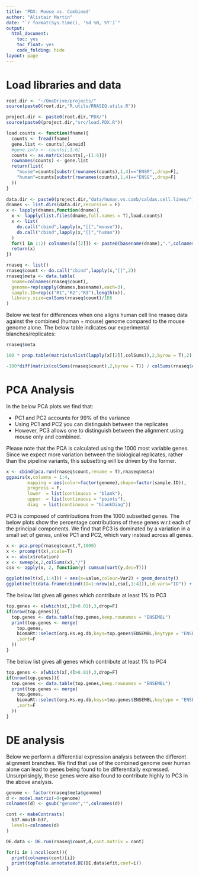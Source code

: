 ```yaml
---
title: 'PDX: Mouse vs. Combined'
author: "Alistair Martin"
date: "`r format(Sys.time(), '%d %B, %Y')`"
output:
  html_document:
    toc: yes
    toc_float: yes
    code_folding: hide
layout: page
---
```


# Load libraries and data

```r
root.dir <- "~/OneDrive/projects/"
source(paste0(root.dir,"R.utils/RNASEQ.utils.R"))

project.dir <- paste0(root.dir,"PDX/")
source(paste0(project.dir,"src/load.PDX.R"))

load.counts <- function(fname){
  counts <- fread(fname)
  gene.list <- counts[,Geneid]
  #gene.info <- counts[,1:6]
  counts <- as.matrix(counts[,-(1:6)])
  rownames(counts) <- gene.list
  return(list(
    "mouse"=counts[substr(rownames(counts),1,4)=="ENSM",,drop=F],
    "human"=counts[substr(rownames(counts),1,4)=="ENSG",,drop=F]
  ))
}   
  
data.dir <- paste0(project.dir,"data/human.vs.comb/caldas.cell.lines/")
dnames <- list.dirs(data.dir,recursive = F)
x <- lapply(dnames,function(dname){
  x <- lapply(list.files(dname,full.names = T),load.counts)
  x <- list(
    do.call("cbind",lapply(x,"[[","mouse")),
    do.call("cbind",lapply(x,"[[","human"))
  )
  for(i in 1:2) colnames(x[[2]]) <- paste0(basename(dname),".",colnames(x[[i]]))
  return(x)
})

rnaseq <- list()
rnaseq$count <- do.call("cbind",lapply(x,"[[",2))
rnaseq$meta <- data.table(
  sname=colnames(rnaseq$count),
  genome=rep(sapply(dnames,basename),each=3),
  sample.ID=rep(c("R1","R2","R3"),length(x)),
  library.size=colSums(rnaseq$count)/1E6
)
```

Below we test for differences when one aligns human cell line rnaseq data against the combined (human + mouse) genome compared to the mouse genome alone. The below table indicates our experimental blanches/replicates:

```R
rnaseq$meta
```

```r
100 * prop.table(matrix(unlist(lapply(x[[2]],colSums)),2,byrow = T),2)
```

```r
-100*diff(matrix(colSums(rnaseq$count),2,byrow = T)) / colSums(rnaseq$count)[1:3]
```


# PCA Analysis

In the below PCA plots we find that:

* PC1 and PC2 accounts for 99% of the variance
* Using PC1 and PC2 you can distinguish between the replicates
* However, PC3 allows one to distinguish between the alignment using mouse only and combined.

Please note that the PCA is calculated using the 1000 most variable genes. Since we expect more variation between the biological replicates, rather than the pipeline variants, this subsetting will be driven by the former.

```R
x <- cbind(pca.run(rnaseq$count,rename = T),rnaseq$meta)
ggpairs(x,columns = 1:4,
        mapping = aes(color=factor(genome),shape=factor(sample.ID)),
        progress = F,
        lower  = list(continuous = "blank"),
        upper  = list(continuous = "points"),
        diag  = list(continuous = "blankDiag"))
```

PC3 is composed of contributions from the 1000 subsetted genes. The below plots show the percentage contributions of these genes w.r.t each of the principal components. We find that PC3 is dominated by a variation in a small set of genes, unlike PC1 and PC2, which vary instead across all genes.

```r
x <- pca.prep(rnaseq$count,T,1000)
x <- prcomp(t(x),scale=T)
x <- abs(x$rotation)
x <- sweep(x,2,colSums(x),"/")
csx <- apply(x, 2, function(y) cumsum(sort(y,dec=T)))

ggplot(melt(x[,1:4])) + aes(x=value,colour=Var2) + geom_density()
ggplot(melt(data.frame(cbind(ID=1:nrow(x),csx[,1:4])),id.vars="ID")) + aes(x=ID,y=value,color=variable) + geom_line()
```

The below list gives all genes which contribute at least 1% to PC3

```r
top.genes <- x[which(x[,3]>0.01),3,drop=F]
if(nrow(top.genes)){
  top.genes <- data.table(top.genes,keep.rownames = "ENSEMBL")
  print(top.genes <- merge(
    top.genes,
    biomaRt::select(org.Hs.eg.db,keys=top.genes$ENSEMBL,keytype = "ENSEMBL",columns = c("ENSEMBL","ENTREZID","SYMBOL"))
    ,sort=F
  ))
}
```

The below list gives all genes which contribute at least 1% to PC4

```r
top.genes <- x[which(x[,4]>0.01),3,drop=F]
if(nrow(top.genes)){
  top.genes <- data.table(top.genes,keep.rownames = "ENSEMBL")
  print(top.genes <- merge(
    top.genes,
    biomaRt::select(org.Hs.eg.db,keys=top.genes$ENSEMBL,keytype = "ENSEMBL",columns = c("ENSEMBL","ENTREZID","SYMBOL"))
    ,sort=F
  ))
}
```

# DE analysis

Below we perform a differential expression analysis between the different alignment branches. We find that use of the combined genome over human alone can lead to genes being found to be differentially expressed. Unsurprisingly, these genes were also found to contribute highly to PC3 in the above analysis.

```r
genome <- factor(rnaseq$meta$genome)
d <- model.matrix(~0+genome)
colnames(d) <- gsub("genome","",colnames(d))

cont <- makeContrasts(
  b37.mmu10-b37,
  levels=colnames(d)
) 

DE.data <- DE.run(rnaseq$count,d,cont.matrix = cont)

for(i in 1:ncol(cont)){
  print(colnames(cont)[i])
  print(topTable.annotated.DE(DE.data$efit,coef=i))
}
```